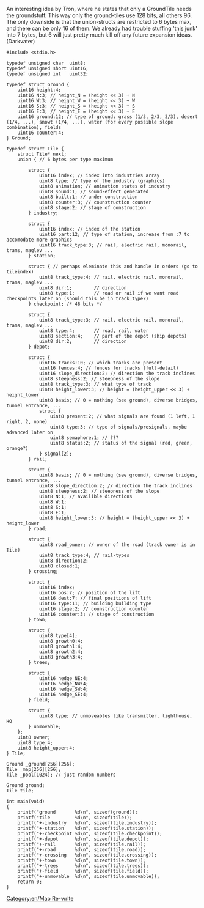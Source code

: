 An interesting idea by Tron, where he states that only a GroundTile needs the groundstuff. This way only the ground-tiles use 128 bits, all others 96. The only downside is that the union-structs are restricted to 6 bytes max, and there can be only 16 of them. We already had trouble stuffing 'this junk' into 7 bytes, but 6 will just pretty much kill off any future expansion ideas. (Darkvater)

<pre>
#include <stdio.h>

typedef unsigned char  uint8;
typedef unsigned short uint16;
typedef unsigned int   uint32;

typedef struct Ground {
	uint16 height:4;
	uint16 N:3; // height_N = (height << 3) + N
	uint16 W:3; // height_W = (height << 3) + W
	uint16 S:3; // height_S = (height << 3) + S
	uint16 E:3; // height_E = (height << 3) + E
	uint16 ground:12; // type of ground: grass (1/3, 2/3, 3/3), desert (1/4, ...), snowt (1/4, ...), water (for every possible slope combination), fields
	uint16 counter:4;
} Ground;

typedef struct Tile {
	struct Tile* next;
	union { // 6 bytes per type maximum

		struct {
			uint16 index; // index into industries array
			uint8 type; // type of the industry (graphics)
			uint8 animation; // animation states of industry
			uint8 sound:1; // sound-effect generated
			uint8 built:1; // under construction
			uint8 counter:3; // counstruction counter
			uint8 stage:2; // stage of construction
		} industry;

		struct {
			uint16 index; // index of the station
			uint16 part:12; // type of station, increase from :7 to accomodate more graphics
			uint16 track_type:3; // rail, electric rail, monorail, trams, maglev ...
		} station;

		struct { // perhaps eleminate this and handle in orders (go to tileindex)
			uint8 track_type:4; // rail, electric rail, monorail, trams, maglev ...
			uint8 dir:1;        // direction
			uint8 type:1;       // road or rail if we want road checkpoints later on (should this be in track_type?)
		} checkpoint; /* 48 bits */

		struct {
			uint8 track_type:3; // rail, electric rail, monorail, trams, maglev ...
			uint8 type:4;       // road, rail, water
			uint8 section:4;    // part of the depot (ship depots)
			uint8 dir:2;        // direction
		} depot;

		struct {
			uint16 tracks:10; // which tracks are present
			uint16 fences:4; // fences for tracks (full-detail)
			uint16 slope_direction:2; // direction the track inclines
			uint8 steepness:2; // steepness of the slope
			uint8 track_type:3; // what type of track
			uint8 height_lower:3; // height = (height_upper << 3) + height_lower
			uint8 basis; // 0 = nothing (see ground), diverse bridges, tunnel entrance, ...
			struct {
				uint8 present:2; // what signals are found (1 left, 1 right, 2, none)
				uint8 type:3; // type of signals/presignals, maybe advanced later on
				uint8 semaphore:1; // ???
				uint8 status:2; // status of the signal (red, green, orange?)
			} signal[2];
		} rail;

		struct {
			uint8 basis; // 0 = nothing (see ground), diverse bridges, tunnel entrance, ...
			uint8 slope_direction:2; // direction the track inclines
			uint8 steepness:2; // steepness of the slope
			uint8 N:1; // availible directions
			uint8 W:1;
			uint8 S:1;
			uint8 E:1;
			uint8 height_lower:3; // height = (height_upper << 3) + height_lower
		} road;

		struct {
			uint8 road_owner; // owner of the road (track owner is in Tile)
			uint8 track_type:4; // rail-types
			uint8 direction:2;
			uint8 closed:1;
		} crossing;

		struct {
			uint16 index;
			uint16 pos:7; // position of the lift
			uint16 dest:7; // final positions of lift
			uint16 type:11; // building building type
			uint16 stage:2; // counstruction counter
			uint16 counter:3; // stage of construction
		} town;

		struct {
			uint8 type[4];
			uint8 growth0:4;
			uint8 growth1:4;
			uint8 growth2:4;
			uint8 growth3:4;
		} trees;

		struct {
			uint16 hedge_NE:4;
			uint16 hedge_NW:4;
			uint16 hedge_SW:4;
			uint16 hedge_SE:4;
		} field;

		struct {
			uint8 type; // unmoveables like transmitter, lighthouse, HQ
		} unmovable;
	};
	uint8 owner;
	uint8 type:4;
	uint8 height_upper:4;
} Tile;

Ground _ground[256][256];
Tile _map[256][256];
Tile _pool[1024]; // just random numbers

Ground ground;
Tile tile;

int main(void)
{
	printf("ground       %d\n", sizeof(ground));
	printf("tile         %d\n", sizeof(tile));
	printf("+-industry   %d\n", sizeof(tile.industry));
	printf("+-station    %d\n", sizeof(tile.station));
	printf("+-checkpoint %d\n", sizeof(tile.checkpoint));
	printf("+-depot      %d\n", sizeof(tile.depot));
	printf("+-rail       %d\n", sizeof(tile.rail));
	printf("+-road       %d\n", sizeof(tile.road));
	printf("+-crossing   %d\n", sizeof(tile.crossing));
	printf("+-town       %d\n", sizeof(tile.town));
	printf("+-trees      %d\n", sizeof(tile.trees));
	printf("+-field      %d\n", sizeof(tile.field));
	printf("+-unmovable  %d\n", sizeof(tile.unmovable));
	return 0;
}

</pre>

[[Category:en/Map Re-write]]